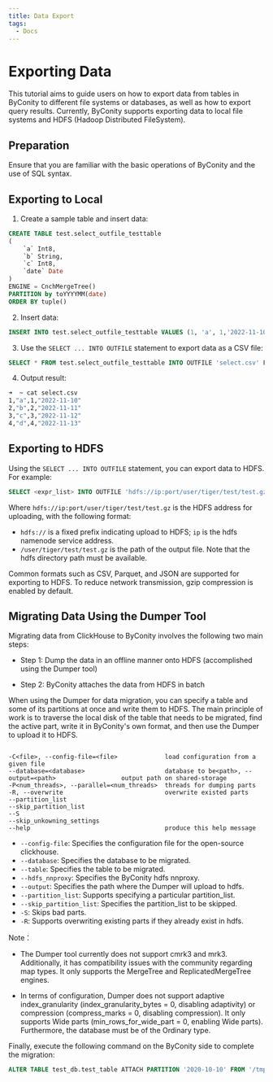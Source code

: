 ```yaml
---
title: Data Export
tags:
  - Docs
---
```


# Exporting Data

This tutorial aims to guide users on how to export data from tables in ByConity to different file systems or databases, as well as how to export query results. Currently, ByConity supports exporting data to local file systems and HDFS (Hadoop Distributed FileSystem).

## Preparation

Ensure that you are familiar with the basic operations of ByConity and the use of SQL syntax.

## Exporting to Local

1. Create a sample table and insert data:


```sql
CREATE TABLE test.select_outfile_testtable
(
    `a` Int8,
    `b` String,
    `c` Int8,
    `date` Date
)
ENGINE = CnchMergeTree()
PARTITION by toYYYYMM(date)
ORDER BY tuple()
```

2. Insert data:


```sql
INSERT INTO test.select_outfile_testtable VALUES (1, 'a', 1,'2022-11-10'), (2, 'b', 2,'2022-11-11'), (3, 'c', 3,'2022-11-12'), (4, 'd', 4,'2022-11-13');
```

3. Use the `SELECT ... INTO OUTFILE` statement to export data as a CSV file:


```sql
SELECT * FROM test.select_outfile_testtable INTO OUTFILE 'select.csv' FORMAT CSV
```

4. Output result:


```bash
➜  ~ cat select.csv
1,"a",1,"2022-11-10"
2,"b",2,"2022-11-11"
3,"c",3,"2022-11-12"
4,"d",4,"2022-11-13"
```

## Exporting to HDFS

Using the `SELECT ... INTO OUTFILE` statement, you can export data to HDFS. For example:


```sql
SELECT <expr_list> INTO OUTFILE 'hdfs://ip:port/user/tiger/test/test.gz' FORMAT format_name
```
Where `hdfs://ip:port/user/tiger/test/test.gz` is the HDFS address for uploading, with the following format:

* `hdfs://` is a fixed prefix indicating upload to HDFS; `ip` is the hdfs namenode service address.
* `/user/tiger/test/test.gz` is the path of the output file. Note that the hdfs directory path must be available.

Common formats such as CSV, Parquet, and JSON are supported for exporting to HDFS. To reduce network transmission, gzip compression is enabled by default.

## Migrating Data Using the Dumper Tool

Migrating data from ClickHouse to ByConity involves the following two main steps:

- Step 1: Dump the data in an offline manner onto HDFS (accomplished using the Dumper tool)

- Step 2: ByConity attaches the data from HDFS in batch

When using the Dumper for data migration, you can specify a table and some of its partitions at once and write them to HDFS. The main principle of work is to traverse the local disk of the table that needs to be migrated, find the active part, write it in ByConity's own format, and then use the Dumper to upload it to HDFS.

```>

-C<file>, --config-file=<file>             load configuration from a given file
--database=<database>                      database to be<path>, --output=<path>                  output path on shared-storage
-P<num_threads>, --parallel=<num_threads>  threads for dumping parts
-R, --overwrite                            overwrite existed parts
--partition_list 
--skip_partition_list
--S
--skip_unkowning_settings
--help                                     produce this help message
```
* `--config-file`: Specifies the configuration file for the open-source clickhouse.
* `--database`: Specifies the database to be migrated.
* `--table`: Specifies the table to be migrated.
* `--hdfs_nnproxy`: Specifies the ByConity hdfs nnproxy.
* `--output`: Specifies the path where the Dumper will upload to hdfs.
* `--partition_list`: Supports specifying a particular partition_list.
* `--skip_partition_list`: Specifies the partition_list to be skipped.
* `-S`: Skips bad parts.
* `-R`: Supports overwriting existing parts if they already exist in hdfs.

Note：

- The Dumper tool currently does not support cmrk3 and mrk3. Additionally, it has compatibility issues with the community regarding map types. It only supports the MergeTree and ReplicatedMergeTree engines.

- In terms of configuration, Dumper does not support adaptive index_granularity (index_granularity_bytes = 0, disabling adaptivity) or compression (compress_marks = 0, disabling compression). It only supports Wide parts (min_rows_for_wide_part = 0, enabling Wide parts). Furthermore, the database must be of the Ordinary type.

Finally, execute the following command on the ByConity side to complete the migration:

```sql
ALTER TABLE test_db.test_table ATTACH PARTITION '2020-10-10' FROM '/tmp/hdfs_path/<ip>/test_db/test_table'
```